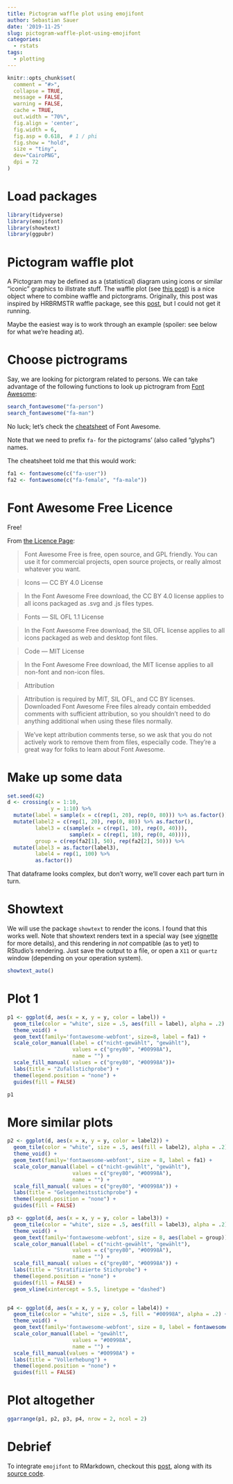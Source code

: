 ```yaml
---
title: Pictogram waffle plot using emojifont
author: Sebastian Sauer
date: '2019-11-25'
slug: pictogram-waffle-plot-using-emojifont
categories:
  - rstats
tags:
  - plotting
---
```




```r
knitr::opts_chunk$set(
  comment = "#>",
  collapse = TRUE,
  message = FALSE,
  warning = FALSE,
  cache = TRUE,
  out.width = "70%",
  fig.align = 'center',
  fig.width = 6,
  fig.asp = 0.618,  # 1 / phi
  fig.show = "hold",
  size = "tiny",
  dev="CairoPNG",
  dpi = 72
)
```





# Load packages

```r
library(tidyverse)
library(emojifont)
library(showtext)
library(ggpubr)
```



# Pictogram waffle plot


A Pictogram may be defined as a (statistical) diagram using icons or similar "iconic" graphics to illstrate stuff. The waffle plot (see [this post](https://data-se.netlify.com/2019/11/24/how-to-draw-a-waffle-plot/)) is a nice object where to combine waffle and pictorgrams. Originally, this post was inspired by HRBRMSTR waffle package, see this [post](https://github.com/hrbrmstr/waffle), but I could not get it running.


Maybe the easiest way is to work through an example (spoiler: see below for what we're heading at).


# Choose pictrograms


Say, we are looking for pictorgram related to persons. We can take advantage of the following functions to look up pictrogram from [Font Awesome](https://fontawesome.com/):

```r
search_fontawesome("fa-person")
search_fontawesome("fa-man")
```

No luck; let's check the [cheatsheet](https://www.google.com/search?q=fontawesome+cheatsheet&oq=font&aqs=chrome.1.69i60j69i59l3j69i57j69i59j69i60l2.4695j0j7&sourceid=chrome&ie=UTF-8) of Font Awesome.


Note that we need to prefix `fa-` for the pictograms' (also called "glyphs") names.

The cheatsheet told me that this would work:




```r
fa1 <- fontawesome(c("fa-user"))
fa2 <- fontawesome(c("fa-female", "fa-male"))
```

# Font Awesome Free Licence

Free!

From [the Licence Page](https://fontawesome.com/license/free):

>   Font Awesome Free is free, open source, and GPL friendly. You can use it for commercial projects, open source projects, or really almost whatever you want.

>   Icons — CC BY 4.0 License

>   In the Font Awesome Free download, the CC BY 4.0 license applies to all icons packaged as .svg and .js files types.

>   Fonts — SIL OFL 1.1 License

>   In the Font Awesome Free download, the SIL OFL license applies to all icons packaged as web and desktop font files.

>   Code — MIT License

>   In the Font Awesome Free download, the MIT license applies to all non-font and non-icon files.

>   Attribution

>   Attribution is required by MIT, SIL OFL, and CC BY licenses. Downloaded Font Awesome Free files already contain embedded comments with sufficient attribution, so you shouldn't need to do anything additional when using these files normally.

>   We've kept attribution comments terse, so we ask that you do not actively work to remove them from files, especially code. They're a great way for folks to learn about Font Awesome.


# Make up some data


```r
set.seed(42)
d <- crossing(x = 1:10,
              y = 1:10) %>%
  mutate(label = sample(x = c(rep(1, 20), rep(0, 80))) %>% as.factor()) %>%
  mutate(label2 = c(rep(1, 20), rep(0, 80)) %>% as.factor(),
         label3 = c(sample(x = c(rep(1, 10), rep(0, 40))),
                    sample(x = c(rep(1, 10), rep(0, 40)))),
         group = c(rep(fa2[1], 50), rep(fa2[2], 50))) %>%
  mutate(label3 = as.factor(label3),
         label4 = rep(1, 100) %>%
         as.factor())
```

That dataframe looks complex, but don't worry, we'll cover each part turn in turn.


# Showtext

We will use the package `showtext` to render the icons. I found that this works well. Note that showtext renders text in a special way (see [vignette](https://cran.rstudio.com/web/packages/showtext/vignettes/introduction.html) for more details), and this rendering in *not* compatible (as to yet) to RStudio's rendering. Just save the output to a file, or open a `X11` or `quartz` window (depending on your operation system).

```r
showtext_auto()
```


# Plot 1


```r
p1 <- ggplot(d, aes(x = x, y = y, color = label)) +
  geom_tile(color = "white", size = .5, aes(fill = label), alpha = .2) +
  theme_void() +
  geom_text(family='fontawesome-webfont', size=8, label = fa1) +
  scale_color_manual(label = c("nicht-gewählt", "gewählt"),
                     values = c("grey80", "#00998A"),
                     name = "") +
  scale_fill_manual( values = c("grey80", "#00998A"))+
  labs(title = "Zufallstichprobe") +
  theme(legend.position = "none") +
  guides(fill = FALSE)

p1
```



# More similar plots


```r
p2 <- ggplot(d, aes(x = x, y = y, color = label2)) +
  geom_tile(color = "white", size = .5, aes(fill = label2), alpha = .2) +
  theme_void() +
  geom_text(family='fontawesome-webfont', size = 8, label = fa1) +
  scale_color_manual(label = c("nicht-gewählt", "gewählt"),
                     values = c("grey80", "#00998A"),
                     name = "") +
  scale_fill_manual( values = c("grey80", "#00998A")) +
  labs(title = "Gelegenheitsstichprobe") +
  theme(legend.position = "none") +
  guides(fill = FALSE)
```



```r
p3 <- ggplot(d, aes(x = x, y = y, color = label3)) +
  geom_tile(color = "white", size = .5, aes(fill = label3), alpha = .2) +
  theme_void() +
  geom_text(family='fontawesome-webfont', size = 8, aes(label = group)) +
  scale_color_manual(label = c("nicht-gewählt", "gewählt"),
                     values = c("grey80", "#00998A"),
                     name = "") +
  scale_fill_manual( values = c("grey80", "#00998A")) +
  labs(title = "Stratifizierte Stichprobe") +
  theme(legend.position = "none") +
  guides(fill = FALSE) +
  geom_vline(xintercept = 5.5, linetype = "dashed")


p4 <- ggplot(d, aes(x = x, y = y, color = label4)) +
  geom_tile(color = "white", size = .5, fill = "#00998A", alpha = .2) +
  theme_void() +
  geom_text(family='fontawesome-webfont', size = 8, label = fontawesome("fa-user")) +
  scale_color_manual(label = "gewählt",
                     values = "#00998A",
                     name = "") +
  scale_fill_manual(values = "#00998A") +
  labs(title = "Vollerhebung") +
  theme(legend.position = "none") +
  guides(fill = FALSE)
```




# Plot altogether


```r
ggarrange(p1, p2, p3, p4, nrow = 2, ncol = 2)
```




# Debrief


To integrate `emojifont` to RMarkdown, checkout this [post](https://cran.rstudio.com/web/packages/showtext/vignettes/introduction.html), along with its [source code](https://github.com/yixuan/en/blob/gh-pages/files/showtext-knitr.Rmd).